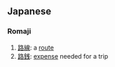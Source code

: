 == Japanese ==
=== Romaji ===
{{ja-noun|r|hira=ろせん}}
#[[路線]]: a [[route]]
#[[路銭]]: [[expense]] needed for a trip